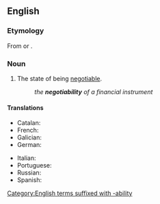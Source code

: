 ==English==

===Etymology===
From {{suffix|en|negotiate|ability}} or {{suffix|en|negotiable|ity}}.

===Noun===
{{en-noun|~}}

# The state of being [[negotiable]].
#: ''the '''negotiability''' of a financial instrument''

====Translations====
{{trans-top|state of being negotiable}}
* Catalan: {{t|ca|negociabilitat|f}}
* French: {{t+|fr|négociabilité|f}}
* Galician: {{t+|gl|negociabilidade|f}}
* German: {{t|de|Verhandelbarkeit|f}} {{qualifier|general sense, not finance}}
{{trans-mid}}
* Italian: {{t+|it|negoziabilità|f}}
* Portuguese: {{t|pt|negociabilidade|f}}
* Russian: {{t+|ru|договороспособность|f}}
* Spanish: {{t|es|negociabilidad|f}}
{{trans-bottom}}

[[Category:English terms suffixed with -ability]]